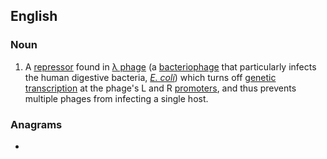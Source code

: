 ==English==

===Noun===
{{wikipedia}}
{{en-noun}}
# A [[repressor]] found in [[λ phage]] (a [[bacteriophage]] that particularly infects the human digestive bacteria, ''[[E. coli]]'') which turns off [[genetic]] [[transcription]] at the phage's L and R [[promoter]]s, and thus prevents multiple phages from infecting a single host.

===Anagrams===
* {{anagrams|en|a=ceiinoprt|epornitic|peritonic|proteinic|pterionic}}